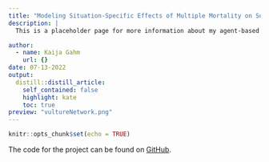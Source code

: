 ```yaml
---
title: "Modeling Situation-Specific Effects of Multiple Mortality on Social Network Structure in Griffon Vultures (Gyps fulvus)"
description: |
  This is a placeholder page for more information about my agent-based modeling project, ABS 2022.

author:
  - name: Kaija Gahm
    url: {}
date: 07-13-2022
output:
  distill::distill_article:
    self_contained: false
    highlight: kate
    toc: true
preview: "vultureNetwork.png"
---
```


```r
knitr::opts_chunk$set(echo = TRUE)
```

The code for the project can be found on [GitHub](https://github.com/kaijagahm/toyModel).